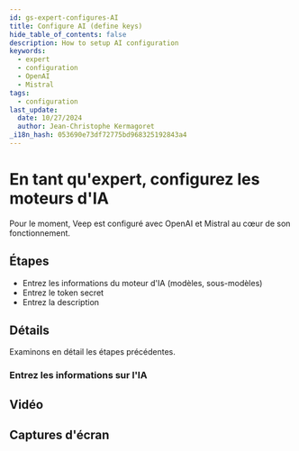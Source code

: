 ```yaml
---
id: gs-expert-configures-AI
title: Configure AI (define keys)
hide_table_of_contents: false
description: How to setup AI configuration
keywords:
  - expert
  - configuration
  - OpenAI
  - Mistral
tags:
  - configuration
last_update:
  date: 10/27/2024
  author: Jean-Christophe Kermagoret
_i18n_hash: 053690e73df72775bd968325192843a4
---
```

# En tant qu'expert, configurez les moteurs d'IA

Pour le moment, Veep est configuré avec OpenAI et Mistral au cœur de son fonctionnement.

## Étapes

* Entrez les informations du moteur d'IA (modèles, sous-modèles)
* Entrez le token secret
* Entrez la description

## Détails

Examinons en détail les étapes précédentes.

### Entrez les informations sur l'IA

## Vidéo

## Captures d'écran
